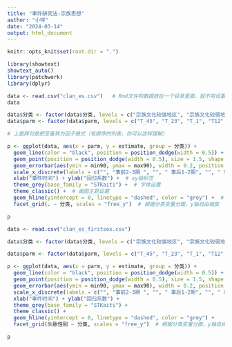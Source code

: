 ```yaml
---
title: "事件研究法-宗族思想"
author: "小咩"
date: "2024-03-14"
output: html_document
---
```



```r
knitr::opts_knit$set(root.dir = ".")
```


```r
library(showtext)
showtext_auto()
library(patchwork)
library(dplyr)
```


```r
data <- read.csv("clan_es.csv")   # Rmd文件和数据放在一个目录里面，就不用设置读取路径了
data
```


```r
data$分类 <- factor(data$分类, levels = c("宗族文化较强地区", "宗族文化较弱地区"))
data$parm <- factor(data$parm, levels = c("T_45", "T_23", "T_1", "T12", "T34", "T56", "T78", "T910"))

# 上面两句是把变量转为因子格式（有顺序的列表，你可以这样理解）

p <- ggplot(data, aes(x = parm, y = estimate, group = 分类)) +
  geom_line(color = "black", position = position_dodge(width = 0.5)) + # 画线
  geom_point(position = position_dodge(width = 0.5), size = 1.5, shape = 21, fill = "black") +  # 画点
  geom_errorbar(aes(ymin = min90, ymax = max90), width = 0.2, position = position_dodge(width = 0.5)) +  # 画error bar
  scale_x_discrete(labels = c("", "事前2-3期 ", "", " 事后1-2期", "", " 事后5-6期", "", "事后9-10期 ")) +  # 设定x轴刻度
  xlab("事件时间") + ylab("回归系数") +  # xy轴标签
  theme_grey(base_family = "STKaiti") +  # 字体设置
  theme_classic() +  # 画图主题设置
  geom_hline(yintercept = 0, linetype = "dashed", color = "grey") +  # 线条样式设置
  facet_grid(. ~ 分类, scales = "free_y")  # 根据分类变量分面，y轴自由缩放

p


```


```r
data <- read.csv("clan_es_firstsex.csv")

data$分类 <- factor(data$分类, levels = c("宗族文化较强地区", "宗族文化较弱地区"))

data$parm <- factor(data$parm, levels = c("T_45", "T_23", "T_1", "T12", "T34", "T56", "T78", "T910"))

p <- ggplot(data, aes(x = parm, y = estimate, group = 分类)) +
  geom_line(color = "black", position = position_dodge(width = 0.5)) +
  geom_point(position = position_dodge(width = 0.5), size = 1.5, shape = 21, fill = "black") +
  geom_errorbar(aes(ymin = min90, ymax = max90), width = 0.2, position = position_dodge(width = 0.5)) +
  scale_x_discrete(labels = c("", "事前2-3期 ", "", " 事后1-2期", "", " 事后5-6期", "", "事后9-10期 ")) +
  xlab("事件时间") + ylab("回归系数") +
  theme_grey(base_family = "STKaiti") +
  theme_classic() +
  geom_hline(yintercept = 0, linetype = "dashed", color = "grey") +
  facet_grid(头胎性别 ~ 分类, scales = "free_y")  # 根据分类变量分面，y轴自由缩放

p

```


